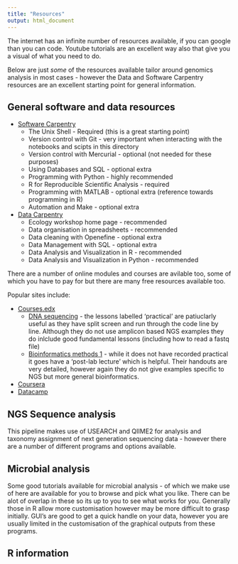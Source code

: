 ```yaml
---
title: "Resources"
output: html_document
---
```


The internet has an infinite number of resources available, if you can google than you can code. Youtube tutorials are an excellent way also that give you a visual of what you need to do.

Below are just _some_ of the resources available tailor around genomics analysis in most cases - however the Data and Software Carpentry resources are an excellent starting point for general information.

## General software and data resources
* [Software Carpentry](https://software-carpentry.org/)
    + The Unix Shell - Required (this is a great starting point)
    + Version control with Git - very important when interacting with the notebooks and scipts in this directory
    + Version control with Mercurial - optional (not needed for these purposes)
    + Using Databases and SQL - optional extra
    + Programming with Python - highly recommended
    + R for Reproducible Scientific Analysis - required
    + Programming with MATLAB - optional extra (reference towards programming in R)
    + Automation and Make - optional extra

* [Data Carpentry](http://www.datacarpentry.org/lessons/)
    + Ecology workshop home page - recommended
    + Data organisation in spreadsheets - recommended
    + Data cleaning with Openefine - optional extra
    + Data Management with SQL - optional extra
    + Data Analysis and Visualization in R - recommended
    + Data Analysis and Visualization in Python - recommended

There are a number of online modules and courses are avilable too, some of which you have to pay for but there are many free resources available too.

Popular sites include:

* [Courses.edx](https://courses.edx.org)
    + [DNA sequencing](https://www.coursera.org/learn/dna-sequencing) - the lessons labelled 'practical' are patiuclarly useful as they have split screen and run through the code line by line. Although they do not use amplicon based NGS examples they do inlclude good fundamental lessons (including how to read a fastq file)
    + [Bioinformatics methods 1](https://www.coursera.org/learn/bioinformatics-methods-1) - while it does not have recorded practical it goes have a 'post-lab lecture' which is helpful. Their handouts are very detailed, however again they do not give examples specific to NGS but more general bioinformatics.
*	[Coursera](https://www.coursera.org)
*	[Datacamp](https://www.datacamp.com/home)

## NGS Sequence analysis

This pipeline makes use of USEARCH and QIIME2 for analysis and taxonomy assignment of next generation sequencing data - however there are a number of different programs and options available.

## Microbial analysis

Some good tutorials available for microbial analysis - of which we make use of here are available for you to browse and pick what you like.
There can be alot of overlap in these so its up to you to see what works for you. Generally those in R allow more customisation however may be more difficult to grasp initially. GUI's are good to get a quick handle on your data, however you are usually limited in the customisation of the graphical outputs from these programs.


## R information
